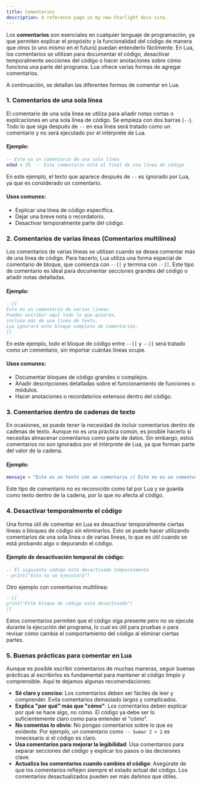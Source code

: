 ```yaml
---
title: Comentarios
description: A reference page in my new Starlight docs site.
---
```



Los **comentarios** son esenciales en cualquier lenguaje de programación, ya que permiten explicar el propósito y la funcionalidad del código de manera que otros (o uno mismo en el futuro) puedan entenderlo fácilmente. En Lua, los comentarios se utilizan para documentar el código, desactivar temporalmente secciones del código o hacer anotaciones sobre cómo funciona una parte del programa. Lua ofrece varias formas de agregar comentarios.

A continuación, se detallan las diferentes formas de comentar en Lua.

### 1. **Comentarios de una sola línea**

El comentario de una sola línea se utiliza para añadir notas cortas o explicaciones en una sola línea de código. Se empieza con dos barras (`--`). Todo lo que siga después de `--` en esa línea será tratado como un comentario y no será ejecutado por el intérprete de Lua.

#### Ejemplo:

```lua
-- Este es un comentario de una sola línea
edad = 25  -- Este comentario está al final de una línea de código
```

En este ejemplo, el texto que aparece después de `--` es ignorado por Lua, ya que es considerado un comentario.

#### Usos comunes:
- Explicar una línea de código específica.
- Dejar una breve nota o recordatorio.
- Desactivar temporalmente parte del código.

### 2. **Comentarios de varias líneas (Comentarios multilínea)**

Los comentarios de varias líneas se utilizan cuando se desea comentar más de una línea de código. Para hacerlo, Lua utiliza una forma especial de comentario de bloque, que comienza con `--[[` y termina con `--]]`. Este tipo de comentario es ideal para documentar secciones grandes del código o añadir notas detalladas.

#### Ejemplo:

```lua
--[[
Este es un comentario de varias líneas.
Puedes escribir aquí todo lo que quieras, 
incluso más de una línea de texto.
Lua ignorará este bloque completo de comentarios.
]]
```

En este ejemplo, todo el bloque de código entre `--[[` y `--]]` será tratado como un comentario, sin importar cuántas líneas ocupe.

#### Usos comunes:
- Documentar bloques de código grandes o complejos.
- Añadir descripciones detalladas sobre el funcionamiento de funciones o módulos.
- Hacer anotaciones o recordatorios extensos dentro del código.


### 3. **Comentarios dentro de cadenas de texto**

En ocasiones, se puede tener la necesidad de incluir comentarios dentro de cadenas de texto. Aunque no es una práctica común, es posible hacerlo si necesitas almacenar comentarios como parte de datos. Sin embargo, estos comentarios no son ignorados por el intérprete de Lua, ya que forman parte del valor de la cadena.

#### Ejemplo:

```lua
mensaje = "Este es un texto con un comentario // Esto no es un comentario, solo parte de la cadena"
```

Este tipo de comentario no es reconocido como tal por Lua y se guarda como texto dentro de la cadena, por lo que no afecta al código.

### 4. **Desactivar temporalmente el código**

Una forma útil de comentar en Lua es desactivar temporalmente ciertas líneas o bloques de código sin eliminarlos. Esto se puede hacer utilizando comentarios de una sola línea o de varias líneas, lo que es útil cuando se está probando algo o depurando el código.

#### Ejemplo de desactivación temporal de código:

```lua
-- El siguiente código está desactivado temporalmente
--print("Esto no se ejecutará")
```

Otro ejemplo con comentarios multilínea:

```lua
--[[
print("Este bloque de código está desactivado")
]]
```

Estos comentarios permiten que el código siga presente pero no se ejecute durante la ejecución del programa, lo cual es útil para pruebas o para revisar cómo cambia el comportamiento del código al eliminar ciertas partes.

### 5. **Buenas prácticas para comentar en Lua**

Aunque es posible escribir comentarios de muchas maneras, seguir buenas prácticas al escribirlos es fundamental para mantener el código limpio y comprensible. Aquí te dejamos algunas recomendaciones:

- **Sé claro y conciso**: Los comentarios deben ser fáciles de leer y comprender. Evita comentarios demasiado largos y complicados.
- **Explica "por qué" más que "cómo"**: Los comentarios deben explicar por qué se hace algo, no cómo. El código ya debe ser lo suficientemente claro como para entender el "cómo".
- **No comentas lo obvio**: No pongas comentarios sobre lo que es evidente. Por ejemplo, un comentario como `-- Sumar 2 + 2` es innecesario si el código es claro.
- **Usa comentarios para mejorar la legibilidad**: Usa comentarios para separar secciones del código y explicar los pasos o las decisiones clave.
- **Actualiza los comentarios cuando cambies el código**: Asegúrate de que los comentarios reflejen siempre el estado actual del código. Los comentarios desactualizados pueden ser más dañinos que útiles.
